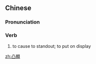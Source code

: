 {{also|凸显}}
==Chinese==
{{zh-forms|s=凸显}}

===Pronunciation===
{{zh-pron
|m=凸xiǎn
|cat=v
}}

===Verb===
{{zh-verb}}

# to cause to standout; to put on display

[[zh:凸顯]]